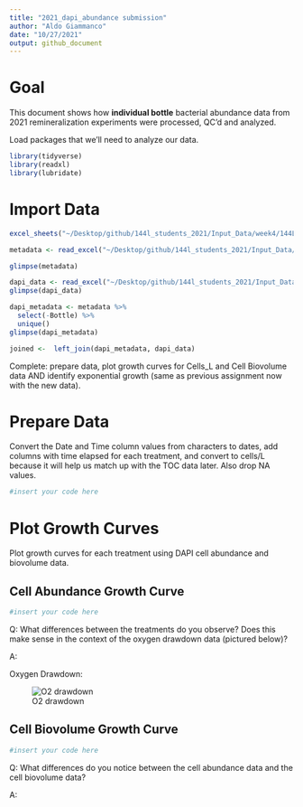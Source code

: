 ```yaml
---
title: "2021_dapi_abundance submission"
author: "Aldo Giammanco"
date: "10/27/2021"
output: github_document
---
```

# Goal

This document shows how **individual bottle** bacterial abundance data from 2021 remineralization experiments were processed, QC'd and analyzed.  

Load packages that we'll need to analyze our data. 
```r
library(tidyverse)
library(readxl)
library(lubridate)
```

# Import Data 

```r
excel_sheets("~/Desktop/github/144l_students_2021/Input_Data/week4/144L_2021_BactAbund-2.xlsx")

metadata <- read_excel("~/Desktop/github/144l_students_2021/Input_Data/week4/144L_2021_BactAbund-2.xlsx", sheet = "Metadata")

glimpse(metadata)

dapi_data <- read_excel("~/Desktop/github/144l_students_2021/Input_Data/week4/144L_2021_BactAbund-2.xlsx", sheet = "DAPI_Data")
glimpse(dapi_data)

dapi_metadata <- metadata %>%
  select(-Bottle) %>%
  unique()
glimpse(dapi_metadata)

joined <-  left_join(dapi_metadata, dapi_data) 

```

Complete: prepare data, plot growth curves for Cells_L and Cell Biovolume data AND identify exponential growth (same as previous assignment now with the new data). 


# Prepare Data

Convert the Date and Time column values from characters to dates, add columns with time elapsed for each treatment, and convert to cells/L because it will help us match up with the TOC data later. Also drop NA values.

```r
#insert your code here
```


# Plot Growth Curves

Plot growth curves for each treatment using DAPI cell abundance and biovolume data. 

## Cell Abundance Growth Curve

```r
#insert your code here
```

Q: What differences between the treatments do you observe? Does this make sense in the context of the oxygen drawdown data (pictured below)?

A: 

Oxygen Drawdown: 

![O2 drawdown](EEMB144_remin_autoBOD.png)

## Cell Biovolume Growth Curve

```r
#insert your code here
```

Q: What differences do you notice between the cell abundance data and the cell biovolume data? 

A: 